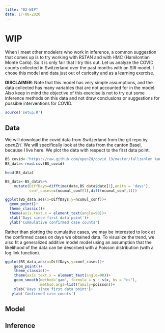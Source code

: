 ```yaml
---
title: "02-WIP"
date: 17-08-2020
---
```


# WIP

When I meet other modelers who work in inference, a common suggestion that comes up is to try working with RSTAN and with HMC (Hamilontian Monte Carlo). So it is only fair that I try this out. Let us analyze the COVID counts collected in Switzerland over the past months with an SIR  model. I chose this model and data just out of curiosity and as a learning exercise. 

**DISCLAIMER**: Note that this model has very simple assumptions, and the data collected has many variables that are not accounted for in the model. Also keep in mind the objective of this exercise is not to try out some inference methods on this data and not draw conclusions or suggestions for possible interventions for COVID. 



```r
source('setup.R')
```

## Data 
We will download the covid data from Switzerland from the git repo by *openZH*. We will specifically look at the data from the canton Basel, because I live here. We plot the data with respect to the first data point. 

```r
BS_covid<-"https://raw.github.com/openZH/covid_19/master/fallzahlen_kanton_total_csv/COVID19_Fallzahlen_Kanton_BS_total.csv"
BS_data<-read.csv(BS_covid)

head(BS_data)

BS_data<-BS_data%>%
    mutate(DiffDays=difftime(date,BS_data$date[1],units = 'days'),
           conf_cases=c(ncumul_conf[1],diff(ncumul_conf,1)))

ggplot(BS_data,aes(x=DiffDays,y=ncumul_conf))+
  geom_point()+
  theme_classic()+
  theme(axis.text.x = element_text(angle=90))+
  xlab('Days since first data point')+
  ylab('Cummulative confirmed case counts')


```

Rather than plotting the cumulative cases, we may be interested to look at the confirmed cases on days we obtained data. To visualize the trend, we also fit a generalized additive model model using an assumption that the likelihood of the data can be described with a Poisson distribution (with a log link function). 

```r
ggplot(BS_data,aes(x=DiffDays,y=conf_cases))+
    geom_point()+
    theme_classic()+
    theme(axis.text.x = element_text(angle=90))+
    geom_smooth(method='gam', formula = y ~ s(x, bs = "cs"),
                method.args=list(family=poisson))+
    xlab('Days since first data point')+
   ylab('Confirmed case counts')
```

## Model 





## Inference